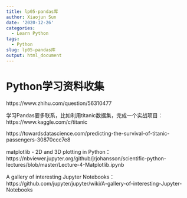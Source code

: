 ```yaml
---
title: lp05-pandas库
author: Xiaojun Sun
date: '2020-12-26'
categories:
  - Learn Python
tags:
  - Python
slug: lp05-pandas库
output: html_document
---
```

# Python学习资料收集

https://www.zhihu.com/question/56310477

学习Pandas要多联系，比如利用titanic数据集，完成一个实战项目：
https://www.kaggle.com/c/titanic

https://towardsdatascience.com/predicting-the-survival-of-titanic-passengers-30870ccc7e8


matplotlib - 2D and 3D plotting in Python：
https://nbviewer.jupyter.org/github/jrjohansson/scientific-python-lectures/blob/master/Lecture-4-Matplotlib.ipynb


A gallery of interesting Jupyter Notebooks：
https://github.com/jupyter/jupyter/wiki/A-gallery-of-interesting-Jupyter-Notebooks
